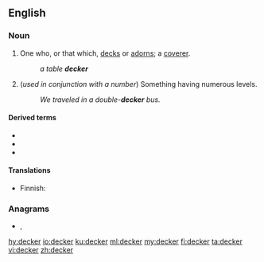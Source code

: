 {{also|Decker}}
==English==
{{wikipedia}}

===Noun===
{{en-noun}}

# One who, or that which, [[deck]]s or [[adorn]]s; a [[coverer]].
#: ''a table '''decker'''''
# (''used in conjunction with a number'') Something having numerous levels.
#: ''We traveled in a double-'''decker''' bus.''

====Derived terms====
* {{l|en|double-decker}}
* {{l|en|single-decker}}
* {{l|en|three-decker}}

====Translations====
{{trans-top|Something having numerous levels}}
* Finnish: {{t|fi|-kerroksinen}}
{{trans-mid}}
{{trans-bottom}}

===Anagrams===
* {{l|en|Dereck}}, {{l|en|recked}}

[[hy:decker]]
[[io:decker]]
[[ku:decker]]
[[ml:decker]]
[[my:decker]]
[[fi:decker]]
[[ta:decker]]
[[vi:decker]]
[[zh:decker]]